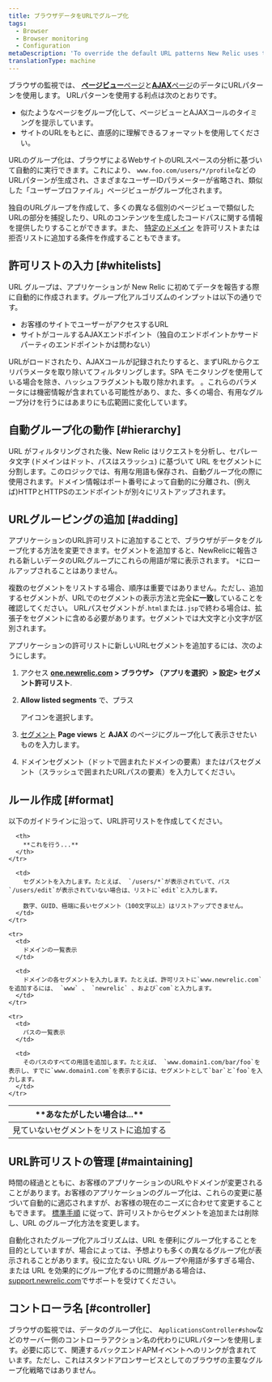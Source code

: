 ```yaml
---
title: ブラウザデータをURLでグループ化
tags:
  - Browser
  - Browser monitoring
  - Configuration
metaDescription: 'To override the default URL patterns New Relic uses to group event data, add URLs to your allow list in browser monitoring settings.'
translationType: machine
---
```


ブラウザの監視では、 [**ページビュー**ページ](/docs/browser/new-relic-browser/additional-standard-features/page-views-insights-your-sites-popularity)と[**AJAX**ページ](/docs/browser/new-relic-browser/browser-pro-features/ajax-dashboard-identifying-time-consuming-calls)のデータにURLパターンを使用します。 URLパターンを使用する利点は次のとおりです。

* 似たようなページをグループ化して、ページビューとAJAXコールのタイミングを提示しています。
* サイトのURLをもとに、直感的に理解できるフォーマットを使用してください。

URLのグループ化は、ブラウザによるWebサイトのURLスペースの分析に基づいて自動的に実行できます。これにより、 `www.foo.com/users/*/profile`などのURLパターンが生成され、さまざまなユーザーIDパラメーターが省略され、類似した「ユーザープロファイル」ページビューがグループ化されます。

独自のURLグループを作成して、多くの異なる個別のページビューで類似したURLの部分を捕捉したり、URLのコンテンツを生成したコードパスに関する情報を提供したりすることができます。また、 [特定のドメイン](/docs/browser/new-relic-browser/installation-configuration/monitor-or-block-specific-domains) を許可リストまたは拒否リストに追加する条件を作成することもできます。

## 許可リストの入力 [#whitelists]

URL グループは、アプリケーションが New Relic に初めてデータを報告する際に自動的に作成されます。グループ化アルゴリズムのインプットは以下の通りです。

* お客様のサイトでユーザーがアクセスするURL
* サイトがコールするAJAXエンドポイント（独自のエンドポイントかサードパーティのエンドポイントかは問わない）

URLがロードされたり、AJAXコールが記録されたりすると、まずURLからクエリパラメータを取り除いてフィルタリングします。SPA モニタリングを使用している場合を除き、ハッシュフラグメントも取り除かれます。 [](/docs/browser/single-page-app-monitoring/use-spa-data/understand-spa-data-collection)。これらのパラメータには機密情報が含まれている可能性があり、また、多くの場合、有用なグループ分けを行うにはあまりにも広範囲に変化しています。

## 自動グループ化の動作 [#hierarchy]

URL がフィルタリングされた後、New Relic はリクエストを分析し、セパレータ文字 (ドメインはドット、パスはスラッシュ) に基づいて URL をセグメントに分割します。このロジックでは、有用な用語も保存され、自動グループ化の際に使用されます。ドメイン情報はポート番号によって自動的に分離され、(例えば)HTTPとHTTPSのエンドポイントが別々にリストアップされます。

## URLグルーピングの追加 [#adding]

アプリケーションのURL許可リストに追加することで、ブラウザがデータをグループ化する方法を変更できます。セグメントを追加すると、NewRelicに報告される新しいデータのURLグループにこれらの用語が常に表示されます。 `*`にロールアップされることはありません。

複数のセグメントをリストする場合、順序は重要ではありません。ただし、追加するセグメントが、URLでのセグメントの表示方法と完全**に一致**していることを確認してください。 URLパスセグメントが`.html`または`.jsp`で終わる場合は、拡張子をセグメントに含める必要があります。セグメントでは大文字と小文字が区別されます。

アプリケーションの許可リストに新しいURLセグメントを追加するには、次のようにします。

1. アクセス **[one.newrelic.com](https://one.newrelic.com) > ブラウザ> （アプリを選択）> 設定> セグメント許可リスト**.

2. **Allow listed segments** で、プラス

   <Icon name="fe-plus-circle"/>

   アイコンを選択します。

3. [セグメント](#format) **Page views** と **AJAX** のページにグループ化して表示させたいものを入力します。

4. ドメインセグメント（ドットで囲まれたドメインの要素）またはパスセグメント（スラッシュで囲まれたURLパスの要素）を入力してください。

## ルール作成 [#format]

以下のガイドラインに沿って、URL許可リストを作成してください。

<table>
  <thead>
    <tr id="segments">
      <th width={200}>
        **あなたがしたい場合は...**
      </th>

      <th>
        **これを行う...**
      </th>
    </tr>
  </thead>

  <tbody>
    <tr>
      <td>
        見ていないセグメントをリストに追加する
      </td>

      <td>
        セグメントを入力します。たとえば、 `/users/*`が表示されていて、パス`/users/edit`が表示されていない場合は、リストに`edit`と入力します。

        数字、GUID、極端に長いセグメント（100文字以上）はリストアップできません。
      </td>
    </tr>

    <tr>
      <td>
        ドメインの一覧表示
      </td>

      <td>
        ドメインの各セグメントを入力します。たとえば、許可リストに`www.newrelic.com`を追加するには、 `www` 、 `newrelic` 、および`com`と入力します。
      </td>
    </tr>

    <tr>
      <td>
        パスの一覧表示
      </td>

      <td>
        そのパスのすべての用語を追加します。たとえば、 `www.domain1.com/bar/foo`を表示し、すでに`www.domain1.com`を表示するには、セグメントとして`bar`と`foo`を入力します。
      </td>
    </tr>
  </tbody>
</table>

## URL許可リストの管理 [#maintaining]

時間の経過とともに、お客様のアプリケーションのURLやドメインが変更されることがあります。お客様のアプリケーションのグループ化は、これらの変更に基づいて自動的に適応されますが、お客様の現在のニーズに合わせて変更することもできます。 [標準手順](#adding) に従って、許可リストからセグメントを追加または削除し、URL のグループ化方法を変更します。

自動化されたグループ化アルゴリズムは、URL を便利にグループ化することを目的としていますが、場合によっては、予想よりも多くの異なるグループ化が表示されることがあります。役に立たない URL グループや用語が多すぎる場合、または URL を効果的にグループ化するのに問題がある場合は、 [support.newrelic.com](https://support.newrelic.com)でサポートを受けてください。

## コントローラ名 [#controller]

ブラウザの監視では、データのグループ化に、 `ApplicationsController#show`などのサーバー側のコントローラアクション名の代わりにURLパターンを使用します。必要に応じて、関連するバックエンドAPMイベントへのリンクが含まれています。ただし、これはスタンドアロンサービスとしてのブラウザの主要なグループ化戦略ではありません。